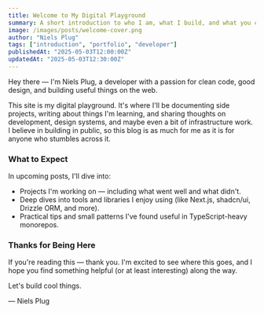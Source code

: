 ```yaml
---
title: Welcome to My Digital Playground
summary: A short introduction to who I am, what I build, and what you can expect from this space.
image: /images/posts/welcome-cover.png
author: "Niels Plug"
tags: ["introduction", "portfolio", "developer"]
publishedAt: "2025-05-03T12:00:00Z"
updatedAt: "2025-05-03T12:30:00Z"
---
```


Hey there — I'm Niels Plug, a developer with a passion for clean code, good design, and building useful things on the web.

This site is my digital playground. It's where I'll be documenting side projects, writing about things I'm learning, and sharing thoughts on development, design systems, and maybe even a bit of infrastructure work. I believe in building in public, so this blog is as much for me as it is for anyone who stumbles across it.

### What to Expect

In upcoming posts, I'll dive into:

- Projects I'm working on — including what went well and what didn't.
- Deep dives into tools and libraries I enjoy using (like Next.js, shadcn/ui, Drizzle ORM, and more).
- Practical tips and small patterns I've found useful in TypeScript-heavy monorepos.

### Thanks for Being Here

If you're reading this — thank you. I'm excited to see where this goes, and I hope you find something helpful (or at least interesting) along the way.

Let's build cool things.

— Niels Plug
